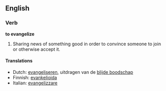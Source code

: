 ==English==
===Verb===
'''to evangelize'''

#Sharing news of something good in order to convince someone to join or otherwise accept it.

====Translations====
*Dutch: [[evangeliseren]], uitdragen van de [[blijde boodschap]]
*Finnish: [[evankelioida]]
*Italian: [[evangelizzare]]